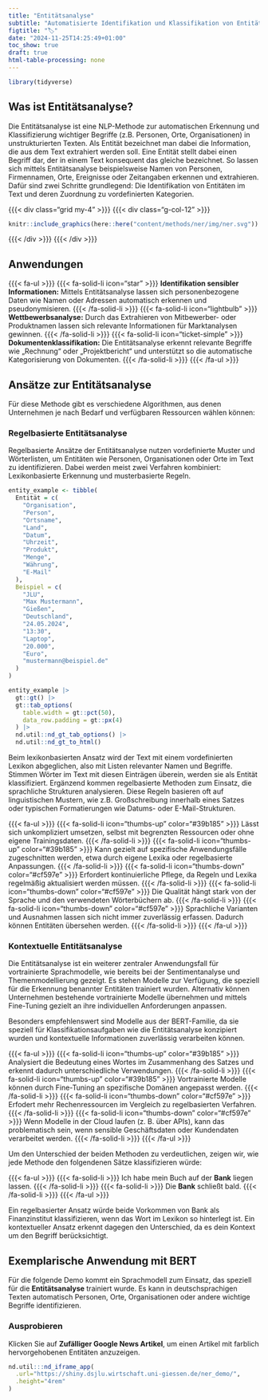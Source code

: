 ```yaml
---
title: "Entitätsanalyse"
subtitle: "Automatisierte Identifikation und Klassifikation von Entitäten und Eigennamen"
figtitle: "🏷️"
date: "2024-11-25T14:25:49+01:00"
toc_show: true
draft: true
html-table-processing: none
---
```


```r
library(tidyverse)
```

## Was ist Entitätsanalyse?

Die Entitätsanalyse ist eine NLP-Methode zur automatischen Erkennung und Klassifizierung wichtiger Begriffe (z.B. Personen, Orte, Organisationen) in unstrukturierten Texten. Als Entität bezeichnet man dabei die Information, die aus dem Text extrahiert werden soll. Eine Entität stellt dabei einen Begriff dar, der in einem Text konsequent das gleiche bezeichnet. So lassen sich mittels Entitätsanalyse beispielsweise Namen von Personen, Firmennamen, Orte, Ereignisse oder Zeitangaben erkennen und extrahieren. Dafür sind zwei Schritte grundlegend: Die Identifikation von Entitäten im Text und deren Zuordnung zu vordefinierten Kategorien.

{{{< div class="grid my-4" >}}} {{{< div class="g-col-12" >}}} 

```r
knitr::include_graphics(here::here("content/methods/ner/img/ner.svg"))
```

{{{< /div >}}} {{{< /div >}}}

## Anwendungen

{{{< fa-ul >}}}
  {{{< fa-solid-li icon="star"  >}}} **Identifikation sensibler Informationen:** Mittels Entitätsanalyse lassen sich personenbezogene Daten wie Namen oder Adressen automatisch erkennen und pseudonymisieren.
  {{{< /fa-solid-li >}}}
  {{{< fa-solid-li icon="lightbulb"  >}}} **Wettbewerbsanalyse:** Durch das Extrahieren von Mitbewerber- oder Produktnamen lassen sich relevante Informationen für Marktanalysen gewinnen.
  {{{< /fa-solid-li >}}}
  {{{< fa-solid-li icon="ticket-simple" >}}} **Dokumentenklassifikation:** Die Entitätsanalyse erkennt relevante Begriffe wie „Rechnung“ oder „Projektbericht“ und unterstützt so die automatische Kategorisierung von Dokumenten. {{{< /fa-solid-li >}}}
{{{< /fa-ul >}}}


## Ansätze zur Entitätsanalyse

<!-- TODO: Reichen die beiden Ansätze? Oder auch "machine learning" basiert (zB Spacy)? -->

Für diese Methode gibt es verschiedene Algorithmen, aus denen Unternehmen je nach Bedarf und verfügbaren Ressourcen wählen können: 

### Regelbasierte Entitätsanalyse 

Regelbasierte Ansätze der Entitätsanalyse nutzen vordefinierte Muster und Wörterlisten, um Entitäten wie Personen, Organisationen oder Orte im Text zu identifizieren. Dabei werden meist zwei Verfahren kombiniert: Lexikonbasierte Erkennung und musterbasierte Regeln.

```r
entity_example <- tibble(
  Entität = c(
    "Organisation",
    "Person",
    "Ortsname",
    "Land",
    "Datum",
    "Uhrzeit",
    "Produkt",
    "Menge",
    "Währung",
    "E-Mail"
  ),
  Beispiel = c(
    "JLU",
    "Max Mustermann",
    "Gießen",
    "Deutschland",
    "24.05.2024",
    "13:30",
    "Laptop",
    "20.000",
    "Euro",
    "mustermann@beispiel.de"
  )
)

entity_example |>
  gt::gt() |>
  gt::tab_options(
    table.width = gt::pct(50),
    data_row.padding = gt::px(4)
  ) |>
  nd.util::nd_gt_tab_options() |>
  nd.util::nd_gt_to_html()

```

Beim lexikonbasierten Ansatz wird der Text mit einem vordefinierten Lexikon abgeglichen, also mit Listen relevanter Namen und Begriffe. Stimmen Wörter im Text mit diesen Einträgen überein, werden sie als Entität klassifiziert. Ergänzend kommen regelbasierte Methoden zum Einsatz, die sprachliche Strukturen analysieren. Diese Regeln basieren oft auf linguistischen Mustern, wie z.B. Großschreibung innerhalb eines Satzes oder typischen Formatierungen wie Datums- oder E-Mail-Strukturen.

{{{< fa-ul >}}}
  {{{< fa-solid-li icon="thumbs-up" color="#39b185" >}}} Lässt sich unkompliziert umsetzen, selbst mit begrenzten Ressourcen oder ohne eigene Trainingsdaten. {{{< /fa-solid-li >}}}
  {{{< fa-solid-li icon="thumbs-up" color="#39b185" >}}} Kann gezielt auf spezifische Anwendungsfälle zugeschnitten werden, etwa durch eigene Lexika oder regelbasierte Anpassungen. {{{< /fa-solid-li >}}}
  {{{< fa-solid-li icon="thumbs-down" color="#cf597e" >}}} Erfordert kontinuierliche Pflege, da Regeln und Lexika regelmäßig aktualisiert werden müssen. {{{< /fa-solid-li >}}}
  {{{< fa-solid-li icon="thumbs-down" color="#cf597e" >}}} Die Qualität hängt stark von der Sprache und den verwendeten Wörterbüchern ab. {{{< /fa-solid-li >}}}
  {{{< fa-solid-li icon="thumbs-down" color="#cf597e" >}}} Sprachliche Varianten und Ausnahmen lassen sich nicht immer zuverlässig erfassen. Dadurch können Entitäten übersehen werden. {{{< /fa-solid-li >}}}
{{{< /fa-ul >}}}

### Kontextuelle Entitätsanalyse

Die Entitätsanalyse ist ein weiterer zentraler Anwendungsfall für vortrainierte Sprachmodelle, wie bereits bei der Sentimentanalyse und Themenmodellierung gezeigt. Es stehen Modelle zur Verfügung, die speziell für die Erkennung benannter Entitäten trainiert wurden. Alternativ können Unternehmen bestehende vortrainierte Modelle übernehmen und mittels Fine-Tuning gezielt an ihre individuellen Anforderungen anpassen.

Besonders empfehlenswert sind Modelle aus der BERT-Familie, da sie speziell für Klassifikationsaufgaben wie die Entitätsanalyse konzipiert wurden und kontextuelle Informationen zuverlässig verarbeiten können.

<!-- TODO: add cross refs  -->

<!-- TODO: Add illustration for kontextuelle Entit.  -->

{{{< fa-ul >}}}
{{{< fa-solid-li icon="thumbs-up" color="#39b185" >}}} Analysiert die Bedeutung eines Wortes im Zusammenhang des Satzes und erkennt dadurch unterschiedliche Verwendungen. {{{< /fa-solid-li >}}}
{{{< fa-solid-li icon="thumbs-up" color="#39b185" >}}} Vortrainierte Modelle können durch Fine-Tuning an spezifische Domänen angepasst werden. {{{< /fa-solid-li >}}}
{{{< fa-solid-li icon="thumbs-down" color="#cf597e" >}}} Erfodert mehr Rechenressourcen im Vergleich zu regelbasierten Verfahren. {{{< /fa-solid-li >}}}
{{{< fa-solid-li icon="thumbs-down" color="#cf597e" >}}} Wenn Modelle in der Cloud laufen (z. B. über APIs), kann das problematisch sein, wenn sensible Geschäftsdaten oder Kundendaten verarbeitet werden. {{{< /fa-solid-li >}}}
{{{< /fa-ul >}}}


Um den Unterschied der beiden Methoden zu verdeutlichen, zeigen wir, wie jede Methode den folgendenen Sätze klassifizieren würde: 

{{{< fa-ul >}}}
  {{{< fa-solid-li >}}} Ich habe mein Buch auf der **Bank** liegen lassen. {{{< /fa-solid-li >}}}
  {{{< fa-solid-li >}}} Die **Bank** schließt bald. {{{< /fa-solid-li >}}}
{{{< /fa-ul >}}}

Ein regelbasierter Ansatz würde beide Vorkommen von Bank als Finanzinstitut klassifizieren, wenn das Wort im Lexikon so hinterlegt ist. Ein kontextueller Ansatz erkennt dagegen den Unterschied, da es dein Kontext um den Begriff berücksichtigt.



## Exemplarische Anwendung mit BERT

Für die folgende Demo kommt ein Sprachmodell zum Einsatz, das speziell für die **Entitätsanalyse** trainiert wurde. Es kann in deutschsprachigen Texten automatisch Personen, Orte, Organisationen oder andere wichtige Begriffe identifizieren.  


### Ausprobieren

Klicken Sie auf **Zufälliger Google News Artikel**, um einen Artikel mit farblich hervorgehobenen Entitäten anzuzeigen.

```r
nd.util:::nd_iframe_app(
  .url="https://shiny.dsjlu.wirtschaft.uni-giessen.de/ner_demo/",
  .height="4rem"
)
```
